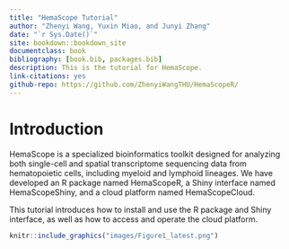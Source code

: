 ```yaml
--- 
title: "HemaScope Tutorial"
author: "Zhenyi Wang, Yuxin Miao, and Junyi Zhang"
date: "`r Sys.Date()`"
site: bookdown::bookdown_site
documentclass: book
bibliography: [book.bib, packages.bib]
description: This is the tutorial for HemaScope.
link-citations: yes
github-repo: https://github.com/ZhenyiWangTHU/HemaScopeR/
---
```


# Introduction

HemaScope is a specialized bioinformatics toolkit designed for analyzing both single-cell and spatial transcriptome sequencing data from hematopoietic cells, including myeloid and lymphoid lineages. We have developed an R package named HemaScopeR, a Shiny interface named HemaScopeShiny, and a cloud platform named HemaScopeCloud. 

This tutorial introduces how to install and use the R package and Shiny interface, as well as how to access and operate the cloud platform.

```r
knitr::include_graphics("images/Figure1_latest.png")
```

<!--chapter:end:index.Rmd-->

